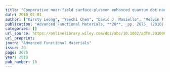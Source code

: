 ```yaml
---
title: "Cooperative near-field surface-plasmon enhanced quantum dot nanoarrays"
date: 2010-01-01
author: ["Kirsty Leong", "Yeechi Chen", "David J. Masiello", "Melvin T. Zin", "Marketa Hnilova", "Hong Ma", "Mehmet Sarikaya", "David S. Ginger", "Alex K.-Y. Jen"]
publication: "Advanced Functional Materials, **20**, _pp. 2675_ (2010)."
categories: []
url_source: https://onlinelibrary.wiley.com/doi/abs/10.1002/adfm.201000424
url_preprint: 
journ: "Advanced Functional Materials"
issue: 20
page: 2675
year: 2010
pub_number: 10
---
```

